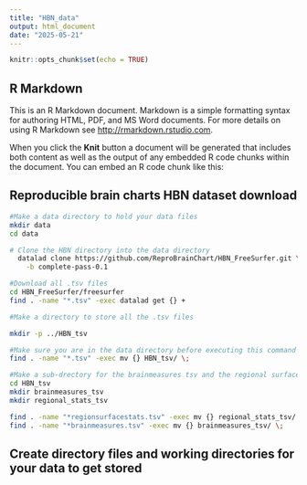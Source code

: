 ```yaml
---
title: "HBN_data"
output: html_document
date: "2025-05-21"
---
```


```r
knitr::opts_chunk$set(echo = TRUE)
```

## R Markdown

This is an R Markdown document. Markdown is a simple formatting syntax for authoring HTML, PDF, and MS Word documents. For more details on using R Markdown see <http://rmarkdown.rstudio.com>.

When you click the **Knit** button a document will be generated that includes both content as well as the output of any embedded R code chunks within the document. You can embed an R code chunk like this:

## Reproducible brain charts HBN dataset download

```bash
#Make a data directory to hold your data files
mkdir data
cd data

# Clone the HBN directory into the data directory
  datalad clone https://github.com/ReproBrainChart/HBN_FreeSurfer.git \
    -b complete-pass-0.1

#Download all .tsv files
cd HBN_FreeSurfer/freesurfer
find . -name "*.tsv" -exec datalad get {} +

#Make a directory to store all the .tsv files

mkdir -p ../HBN_tsv

#Make sure you are in the data directory before executing this command
find . -name "*.tsv" -exec mv {} HBN_tsv/ \;

#Make a sub-drectory for the brainmeasures tsv and the regional surface stats tv
cd HBN_tsv
mkdir brainmeasures_tsv
mkdir regional_stats_tsv

find . -name "*regionsurfacestats.tsv" -exec mv {} regional_stats_tsv/ \;
find . -name "*brainmeasures.tsv" -exec mv {} brainmeasures_tsv/ \;
```


## Create directory files and working directories for your data to get stored 



